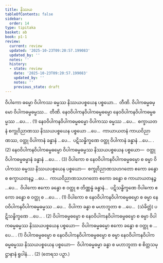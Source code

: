 ```yaml
---
title: နိဿယ
tableOfContents: false
sidebar:
  order: 14
type: tipitaka
basket: ab
book: p1-1
review:
  current: review
  updated: '2025-10-23T09:20:57.199083'
  updated_by: ''
  notes: ''
  history:
  - state: review
    date: '2025-10-23T09:20:57.199083'
    updated_by: ''
    notes: ''
    previous_state: draft
---
```



<ReviewStatus review={frontmatter.review} showDetails={true} />

<HypothesisAnnotation frontmatter={frontmatter} />

<DynamicBreadcrumb />

<Division number="101" book="p1-1" e="ch" v="36" p="371">

<Paragraph number="2321" book="p1-1">
ဝိပါကော ဓမ္မော ဝိပါကဿ ဓမ္မဿ နိဿယပစ္စယေန ပစ္စယော…  တီဏိ. ဝိပါကဓမ္မဓမ္မော ဝိပါကဓမ္မဓမ္မဿ…  တီဏိ.
</Paragraph>

<Paragraph number="2322" book="p1-1">
နေဝဝိပါကနဝိပါကဓမ္မဓမ္မော နေဝဝိပါကနဝိပါကဓမ္မဓမ္မဿ …ပေ… . (1)
</Paragraph>

<Paragraph number="2323" book="p1-1">
နေဝဝိပါကနဝိပါကဓမ္မဓမ္မော ဝိပါကဿ ဓမ္မဿ …ပေ…  စက္ခာယတနံ စက္ခုဝိညာဏဿ နိဿယပစ္စယေန ပစ္စယော …ပေ…  ကာယာယတနံ ကာယဝိညာဏဿ, ဝတ္ထု ဝိပါကာနံ ခန္ဓာနံ …ပေ…  ပဋိသန္ဓိက္ခဏေ ဝတ္ထု ဝိပါကာနံ ခန္ဓာနံ …ပေ… . (2)
</Paragraph>

<Paragraph number="2324" book="p1-1">
နေဝဝိပါကနဝိပါကဓမ္မဓမ္မော ဝိပါကဓမ္မဓမ္မဿ နိဿယပစ္စယေန ပစ္စယော—  ဝတ္ထု ဝိပါကဓမ္မဓမ္မာနံ ခန္ဓာနံ …ပေ… . (3)
</Paragraph>

<Paragraph number="2325" book="p1-1">
ဝိပါကော စ နေဝဝိပါကနဝိပါကဓမ္မဓမ္မော စ ဓမ္မာ ဝိပါကဿ ဓမ္မဿ နိဿယပစ္စယေန ပစ္စယော—  စက္ခုဝိညာဏသဟဂတော ဧကော ခန္ဓော စ စက္ခာယတနဉ္စ …ပေ…  ကာယဝိညာဏသဟဂတော ဧကော ခန္ဓော စ ကာယာယတနဉ္စ …ပေ…  ဝိပါကော ဧကော ခန္ဓော စ ဝတ္ထု စ တိဏ္ဏန္နံ ခန္ဓာနံ…  ပဋိသန္ဓိက္ခဏေ ဝိပါကော ဧကော ခန္ဓော စ ဝတ္ထု စ …ပေ… . (1)
</Paragraph>

<Paragraph number="2326" book="p1-1">
ဝိပါကော စ နေဝဝိပါကနဝိပါကဓမ္မဓမ္မော စ ဓမ္မာ နေဝဝိပါကနဝိပါကဓမ္မဓမ္မဿ …ပေ…  ဝိပါကာ ခန္ဓာ စ မဟာဘူတာ စ …ပေ…  (သံခိတ္တံ) ပဋိသန္ဓိက္ခဏေ …ပေ… . (2)
</Paragraph>

<Paragraph number="2327" book="p1-1">
ဝိပါကဓမ္မဓမ္မော စ နေဝဝိပါကနဝိပါကဓမ္မဓမ္မော စ ဓမ္မာ ဝိပါကဓမ္မဓမ္မဿ နိဿယပစ္စယေန ပစ္စယော—  ဝိပါကဓမ္မဓမ္မော ဧကော ခန္ဓော စ ဝတ္ထု စ …ပေ… . (1)
</Paragraph>

<Paragraph number="2328" book="p1-1">
ဝိပါကဓမ္မဓမ္မော စ နေဝဝိပါကနဝိပါကဓမ္မဓမ္မော စ ဓမ္မာ နေဝဝိပါကနဝိပါကဓမ္မဓမ္မဿ နိဿယပစ္စယေန ပစ္စယော—  ဝိပါကဓမ္မဓမ္မာ ခန္ဓာ စ မဟာဘူတာ စ စိတ္တသမုဋ္ဌာနာနံ ရူပါနံ… . (2) (တေရသ ပဉှာ.)
</Paragraph>
</Division>